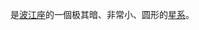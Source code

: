 {{NGCInfoBox|NGCID=NGC 1192|發現者=法蘭斯·萊文沃思|發現日期=1886年-月-日|其他編號=MCG -3-8-65,HCG 22E, NPM1G -15.0165|曆元=J2000.0|赤經=3時3分34.6秒
|赤緯=-15°40'44"|星座=波江座|星體=星系|星等=14.8|表面亮度=13.2|藍等=15.8}}

'''{{lang|en|NGC1192}}'''是[[波江座|波江座]]的一個极其暗、非常小、圆形的[[星系|星系]]。

{{NGCReference|1192}}
{{Catalogs|NGC=1192}}